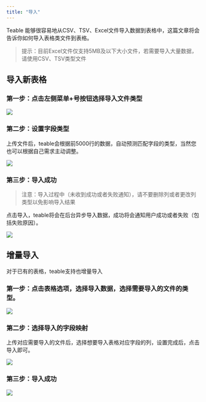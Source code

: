 ```yaml
---
title: "导入"
---
```





Teable 能够很容易地从CSV、TSV、Excel文件导入数据到表格中，这篇文章将会告诉你如何导入表格类文件到表格。

> 提示：目前Excel文件仅支持5MB及以下大小文件，若需要导入大量数据，请使用CSV、TSV类型文件

## 导入新表格

### 第一步：点击左侧菜单+号按钮选择导入文件类型

![](/images/ji-ben-gong-neng/shu-ju-biao/440f3b346cdcdfaf.png)

### 第二步：设置字段类型

上传文件后，teable会根据前5000行的数据，自动预测匹配字段的类型，当然您也可以根据自己需求主动调整。

![](/images/ji-ben-gong-neng/shu-ju-biao/6ecf5efee4ca8c93.png)

### 第三步：导入成功

> 注意：导入过程中（未收到成功或者失败通知），请不要删除列或者更改列类型以免影响导入结果

点击导入，teable将会在后台异步导入数据，成功将会通知用户成功或者失败（包括失败原因）。

![](/images/ji-ben-gong-neng/shu-ju-biao/07d7e382b0ecbaf3.png)

## 增量导入

对于已有的表格，teable支持也增量导入

### 第一步：点击表格选项，选择导入数据，选择需要导入的文件的类型。

![](/images/ji-ben-gong-neng/shu-ju-biao/39fb770b88257a59.png)

### 第二步：选择导入的字段映射

上传对应需要导入的文件后，选择想要导入表格对应字段的列，设置完成后，点击导入即可。

![](/images/ji-ben-gong-neng/shu-ju-biao/227900d6ec43a16e.png)

### 第三步：导入成功

![](/images/ji-ben-gong-neng/shu-ju-biao/8c22b9e21ce63584.png)

